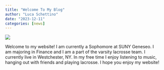 ```yaml
---
title: "Welcome To My Blog"
author: "Luca Schettino"
date: "2023-12-11"
categories: [news]
---
```

![](download.jpg)

Welcome to my website! I am currently a Sophomore at SUNY Geneseo. I am majoring in Finance and I am a part of the varsity lacrosse team. I currently live in Westchester, NY. In my free time I enjoy listening to music, hanging out with friends and playing lacrosse. I hope you enjoy my website!



